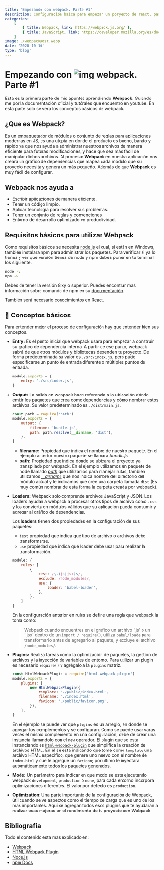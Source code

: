 ```yaml
---
title: 'Empezando con webpack. Parte #1'
description: Configuración baíca para empezar un poryecto de react, para css, imagenes y contenido en general.
categories:
    [
        { title: Webpack, link: https://webpack.js.org/ },
        { title: JavaScript, link: https://developer.mozilla.org/es/docs/Web/JavaScript },
    ]
image: ./webpackpost.webp
date: '2020-10-10'
type: 'blog'
---
```


# Empezando con ![img](https://www.vectorlogo.zone/logos/js_webpack/js_webpack-icon.svg) webpack. Parte #1

Esta es la primera parte de mis apuntes aprendiendo **Webpack**. Guiando me por la documentación oficial y tutórales que encuentro en youtube. En esta parte solo se vera los conceptos básicos de webpack.

## ¿Qué es Webpack?

Es un empaquetador de módulos o conjunto de reglas para aplicaciones modernas en JS, es una utopía en donde el producto es bueno, barato y rápido ya que nos ayuda a administrar nuestros archivos de manera eficiente para futuras modificaciones, y hace que sea más fácil de manipular dichos archivos. Al procesar **Webpack** en nuestra aplicación nos creara un gráfico de dependencias que mapea cada módulo que su proyecto necesita y genera un más pequeño. Además de que **Webpack** es muy fácil de configurar.

## Webpack nos ayuda a

-   Escribir aplicaciones de manera eficiente.
-   Tener un código limpio.
-   Aplicar tecnología para resolver sus problemas.
-   Tener un conjunto de reglas y convenciones.
-   Entorno de desarrollo optimizado en productividad.

## Requisitos básicos para utilizar Webpack

Como requisitos básicos se necesita [node.js](https://nodejs.org/es/) el cual, si están en Windows, también instalara npm para administrar los paquetes. Para verificar si ya lo tienes y ver que versión tienes de node y npm debes poner en tu terminal los siguiente.

```bash
node -v
npm -v
```

Debes de tener la versión 8.xy o superior. Puedes encontrar mas información sobre comando de npm en su [documentación](https://docs.npmjs.com/).

También será necesario conocimientos en [React](https://reactjs.org/).

## 🙌 Conceptos básicos

Para entender mejor el proceso de configuración hay que entender bien sus conceptos.

-   **Entry:** Es el punto inicial que webpack usara para empezar a construir su grafico de dependencia interna. A partir de ese punto, webpack sabrá de que otros módulos y bibliotecas dependen tu proyecto. De forma predeterminada su valor es `./src/index.js`, pero pude especificarse un punto de entrada diferente o múltiples puntos de entrada.

    ```javascript
    module.exports = {
    	entry: './src/index.js',
    }
    ```

-   **Output:** La salida en webpack hace referencia a la ubicación dónde emitir los paquetes que crea como dependencias y cómo nombrar estos archivos. Su valor predeterminado es `./dist/main.js`.

    ```javascript
    const path = require('path')
    module.exports = {
    	output: {
    		filename: 'bundle.js',
    		path: path.resolve(__dirname, 'dist'),
    	},
    }
    ```

    -   **filename:** Propiedad que indica el nombre de nuestro paquete. En el ejemplo anterior nuestro paquete se llamara _bundle.js_
    -   **path:** Propiedad que indica donde se ubicara el proyecto ya transpilado por webpack. En el ejemplo utilizamos un paquete de node llamado [_path_](https://nodejs.org/api/path.html) que utilizamos para manejar rutas, también utilizamos [_\_\_dirname_](https://nodejs.org/docs/latest/api/modules.html#modules_dirname) que nos indica nombre del directorio del módulo actual y le indicamos que cree una carpeta llamada `dist` (Es muy común nombrar de esta forma la carpeta creada por webpack).

-   **Loaders:** Webpack solo comprende archivos JavaScript y JSON. Los loaders ayudan a webpack a procesar otros tipos de archivo como `.css` y los convierta en módulos válidos que su aplicación pueda consumir y agregar al gráfico de dependencias.

    Los **loaders** tienen dos propiedades en la configuración de sus paquetes:

    -   `test` propiedad que indica qué tipo de archivo o archivos debe transformarse.
    -   `use` propiedad que indica qué loader debe usar para realizar la transformación.

    ```javascript
    module: {
    	rules: [
    		{
    			test: /\.(js|jsx)$/,
    			exclude: /node_modules/,
    			use: {
    				loader: 'babel-loader',
    			},
    		},
    	]
    }
    ```

    En la configuración anterior en rules se define una regla que webpack la toma como:

    > Webpack cuando encuentres en el grafico un archivo '.js' o un '.jsx' dentro de un `import / require()`, utiliza `babel/loade` para transformarlo antes de agregarlo al paquete, y excluye el archivo `/node_modules/`.

-   **Plugins:** Realiza tareas como la optimización de paquetes, la gestión de archivos y la inyección de variables de entorno. Para utilizar un plugin es necesario `require()` y agrégalo a la `plugins` matriz.

    ```javascript
    const HtmlWebpackPlugin = require('html-webpack-plugin')
    module.exports = {
    	plugins: [
    		new HtmlWebpackPlugin({
    			template: './public/index.html',
    			filename: './index.html',
    			favicon: './public/favicon.png',
    		}),
    	],
    }
    ```

    En el ejemplo se puede ver que `plugins` es un arreglo, en donde se agregar los complementos y se configuran. Como se puede usar varas veces el mismo complemento en una configuración, debe de crear una instancia llamándolo con el `new` operador. El plugin que se esta instanciando es [`html-webpack-plugin`](https://github.com/jantimon/html-webpack-plugin) que simplifica la creación de archivos HTML. En el se esta indicando que tome como `template` una archivo HTML especifico, que genere uno nuevo con el nombre de `index.html` y que le agregue un `favicon`; por ultimo le inyectara automáticamente todos los paquetes generados.

-   **Mode:** Un parámetro para indicar en que modo se esta ejecutando webpack `development`, `production` o `none`, para cada entorno incorpora optimizaciones diferentes. El valor por defecto es `production`.

-   **Optimization**: Una parte importante de la configuración de Webpack, útil cuando se ve aspectos como el tiempo de carga que es uno de los mas importantes. Aquí se agregan todos esos plugins que te ayudaran a realizar esas mejoras en el rendimiento de tu proyecto con Webpack

## Bibliografía

Todo el contenido esta mas explicado en:

-   [Webpack](https://webpack.js.org/concepts/#plugins)
-   [HTML Webpack Plugin](https://github.com/jantimon/html-webpack-plugin)
-   [Node.js](https://nodejs.org/api/)
-   [npm Docs](https://docs.npmjs.com/)
